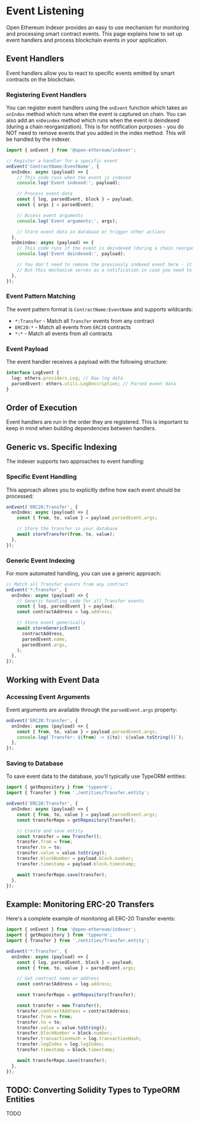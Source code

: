 # Event Listening

Open Ethereum Indexer provides an easy to use mechanism for monitoring and processing smart contract events. This page explains how to set up event handlers and process blockchain events in your application.

## Event Handlers

Event handlers allow you to react to specific events emitted by smart contracts on the blockchain.

### Registering Event Handlers

You can register event handlers using the `onEvent` function which takes an `onIndex` method which runs when the event is captured on chain. You can also add an `onDeindex` method which runs when the event is deindexed (during a chain reorganization). This is for notification purposes - you do NOT need to remove events that you added in the index method. This will be handled by the indexer.

```typescript
import { onEvent } from '@open-ethereum/indexer';

// Register a handler for a specific event
onEvent('ContractName:EventName', {
  onIndex: async (payload) => {
    // This code runs when the event is indexed
    console.log('Event indexed:', payload);

    // Process event data
    const { log, parsedEvent, block } = payload;
    const { args } = parsedEvent;

    // Access event arguments
    console.log('Event arguments:', args);

    // Store event data in database or trigger other actions
  },
  onDeindex: async (payload) => {
    // This code runs if the event is deindexed (during a chain reorganization)
    console.log('Event deindexed:', payload);

    // You don't need to remove the previously indexed event here - it will be handled automatically.
    // But this mechanism serves as a notification in case you need to know that an event was deindexed.
  },
});
```

### Event Pattern Matching

The event pattern format is `ContractName:EventName` and supports wildcards:

- `*:Transfer` - Match all `Transfer` events from any contract
- `ERC20:*` - Match all events from `ERC20` contracts
- `*:*` - Match all events from all contracts

### Event Payload

The event handler receives a payload with the following structure:

```typescript
interface LogEvent {
  log: ethers.providers.Log; // Raw log data
  parsedEvent: ethers.utils.LogDescription; // Parsed event data
}
```

## Order of Execution

Event handlers are run in the order they are registered. This is important to keep in mind when building dependencies between handlers.

## Generic vs. Specific Indexing

The indexer supports two approaches to event handling:

### Specific Event Handling

This approach allows you to explicitly define how each event should be processed:

```typescript
onEvent('ERC20:Transfer', {
  onIndex: async (payload) => {
    const { from, to, value } = payload.parsedEvent.args;

    // Store the transfer in your database
    await storeTransfer(from, to, value);
  },
});
```

### Generic Event Indexing

For more automated handling, you can use a generic approach:

```typescript
// Match all Transfer events from any contract
onEvent('*:Transfer', {
  onIndex: async (payload) => {
    // Generic handling code for all Transfer events
    const { log, parsedEvent } = payload;
    const contractAddress = log.address;

    // Store event generically
    await storeGenericEvent(
      contractAddress,
      parsedEvent.name,
      parsedEvent.args,
    );
  },
});
```

## Working with Event Data

### Accessing Event Arguments

Event arguments are available through the `parsedEvent.args` property:

```typescript
onEvent('ERC20:Transfer', {
  onIndex: async (payload) => {
    const { from, to, value } = payload.parsedEvent.args;
    console.log(`Transfer: ${from} -> ${to}: ${value.toString()}`);
  },
});
```

### Saving to Database

To save event data to the database, you'll typically use TypeORM entities:

```typescript
import { getRepository } from 'typeorm';
import { Transfer } from './entities/Transfer.entity';

onEvent('ERC20:Transfer', {
  onIndex: async (payload) => {
    const { from, to, value } = payload.parsedEvent.args;
    const transferRepo = getRepository(Transfer);

    // Create and save entity
    const transfer = new Transfer();
    transfer.from = from;
    transfer.to = to;
    transfer.value = value.toString();
    transfer.blockNumber = payload.block.number;
    transfer.timestamp = payload.block.timestamp;

    await transferRepo.save(transfer);
  },
});
```

## Example: Monitoring ERC-20 Transfers

Here's a complete example of monitoring all ERC-20 Transfer events:

```typescript
import { onEvent } from '@open-ethereum/indexer';
import { getRepository } from 'typeorm';
import { Transfer } from './entities/Transfer.entity';

onEvent('*:Transfer', {
  onIndex: async (payload) => {
    const { log, parsedEvent, block } = payload;
    const { from, to, value } = parsedEvent.args;

    // Get contract name or address
    const contractAddress = log.address;

    const transferRepo = getRepository(Transfer);

    const transfer = new Transfer();
    transfer.contractAddress = contractAddress;
    transfer.from = from;
    transfer.to = to;
    transfer.value = value.toString();
    transfer.blockNumber = block.number;
    transfer.transactionHash = log.transactionHash;
    transfer.logIndex = log.logIndex;
    transfer.timestamp = block.timestamp;

    await transferRepo.save(transfer);
  },
});
```

## TODO: Converting Solidity Types to TypeORM Entities

TODO
